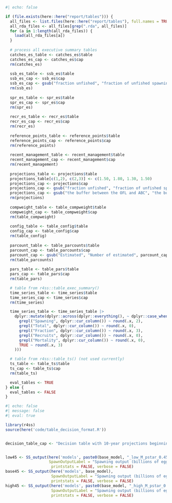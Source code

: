 ```r
#| echo: false

if (file.exists(here::here("report/tables"))) {
  all_files <- list.files(here::here("report/tables"), full.names = TRUE)
  all_rda_files <- all_files[grep(".rda", all_files)]
  for (a in 1:length(all_rda_files)) {
    load(all_rda_files[a])
  }
  
  # process all executive summary tables
  catches_es_table <- catches_es$table
  catches_es_cap <- catches_es$cap
  rm(catches_es)
  
  ssb_es_table <- ssb_es$table
  ssb_es_cap <- ssb_es$cap
  ssb_es_cap <- gsub("fraction unfished", "fraction of unfished spawning output", ssb_es_cap)
  rm(ssb_es)
  
  spr_es_table <- spr_es$table
  spr_es_cap <- spr_es$cap
  rm(spr_es)
  
  recr_es_table <- recr_es$table
  recr_es_cap <- recr_es$cap
  rm(recr_es)
  
  reference_points_table <- reference_points$table
  reference_points_cap <- reference_points$cap
  rm(reference_points)
  
  recent_management_table <- recent_management$table
  recent_management_cap <- recent_management$cap
  rm(recent_management)
    
  projections_table <- projections$table
  projections_table[c(1,2), c(2,3)] <- c(1.50, 1.80, 1.30, 1.50)
  projections_cap <- projections$cap
  projections_cap <- gsub("fraction unfished", "fraction of unfished spawning output", projections_cap)
  projections_cap <- gsub("the buffer between the OFL and ABC", "the buffer between the OFL and ABC based on a category 1 sigma of 0.5 and $P\\^\\*$ of 0.45", projections_cap)
  rm(projections)
  
  compweight_table <- table_compweight$table
  compweight_cap <- table_compweight$cap
  rm(table_compweight)
  
  config_table <- table_config$table
  config_cap <- table_config$cap
  rm(table_config)
  
  parcount_table <- table_parcounts$table
  parcount_cap <- table_parcounts$cap
  parcount_cap <- gsub("Estimated", "Number of estimated", parcount_cap)
  rm(table_parcounts)
  
  pars_table <- table_pars$table
  pars_cap <- table_pars$cap
  rm(table_pars)

  # table from r4ss::table_exec_summary()
  time_series_table <- time_series$table
  time_series_cap <- time_series$cap
  rm(time_series)

  time_series_table <- time_series_table |>
    dplyr::mutate(dplyr::across(dplyr::everything(), ~ dplyr::case_when(
      grepl("Spawning", dplyr::cur_column()) ~ round(.x, 2),
      grepl("Total", dplyr::cur_column()) ~ round(.x, 0),
      grepl("Fraction", dplyr::cur_column()) ~ round(.x, 3),
      grepl("Recruits", dplyr::cur_column()) ~ round(.x, 0),
      grepl("Mortality", dplyr::cur_column()) ~ round(.x, 0),
      TRUE ~ round(.x, 3)
    )))

  # table from r4ss::table_ts() (not used currently)
  ts_table <- table_ts$table
  ts_cap <- table_ts$cap
  rm(table_ts)

  eval_tables <- TRUE
} else {
  eval_tables <- FALSE
}
```

```r
#| echo: false
#| message: false
#| eval: true

library(r4ss)
source(here('code/table_decision_format.R'))


decision_table_cap <- "Decision table with 10-year projections beginning in 2027 for alternative states of nature based around modeling natural mortality (M). All models assume a $P^* = 0.45$. Catch (mt) is from the projections from the base model, and is applied to each state of nature. Catches in 2025 and 2026 are fixed at values provided by the GMT. The alternative states of nature ('Low', 'Base', and 'High') are provided in the columns. Natural mortality is fixed either at the low state state of nature (Low M = 0.0525), the base model value (M = 0.068) or the high state of nature (High M = 0.08). Spawning output ('Spawn', in billions of eggs) and fraction of unfished ('Frac') is provided for each state of nature."


low45 <- SS_output(here('models', paste0(base_model, "_low_M_pstar_0.45")), 
                   SpawnOutputLabel = "Spawning output (billions of eggs)", 
                    printstats = FALSE, verbose = FALSE)
base45 <- SS_output(here('models', base_model),
                    SpawnOutputLabel = "Spawning output (billions of eggs)", 
                    printstats = FALSE, verbose = FALSE)
high45 <- SS_output(here('models', paste0(base_model, "_high_M_pstar_0.45")), 
                    SpawnOutputLabel = "Spawning output (billions of eggs)", 
                    printstats = FALSE, verbose = FALSE)

```
